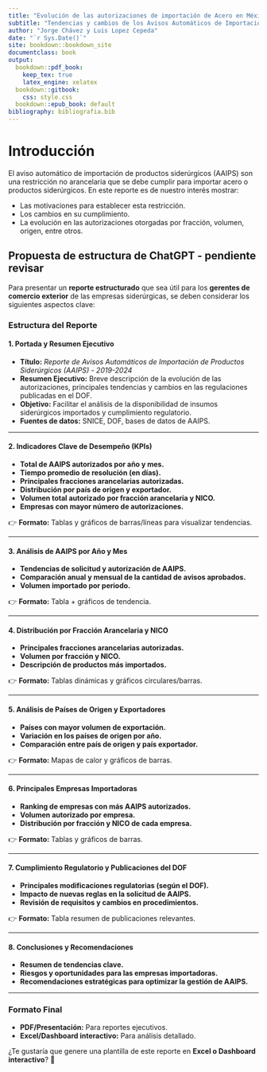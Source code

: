 ```yaml
---
title: "Evolución de las autorizaciones de importación de Acero en México 2019 - 2024"
subtitle: "Tendencias y cambios de los Avisos Automáticos de Importación de Productos Siderúrgicos (AAIPS)"
author: "Jorge Chávez y Luis Lopez Cepeda"
date: "`r Sys.Date()`"
site: bookdown::bookdown_site
documentclass: book
output:
  bookdown::pdf_book:
    keep_tex: true
    latex_engine: xelatex  
  bookdown::gitbook:
    css: style.css
  bookdown::epub_book: default
bibliography: bibliografia.bib
---
```


# Introducción {-}

El aviso automático de importación de productos siderúrgicos (AAIPS) son una restricción no arancelaria que se debe cumplir para importar acero o productos siderúrgicos.
En este reporte es de nuestro interés mostrar:

- Las motivaciones para establecer esta restricción.
- Los cambios en su cumplimiento.
- La evolución en las autorizaciones otorgadas por fracción, volumen, origen, entre otros.



## Propuesta de estructura de ChatGPT - pendiente revisar

Para presentar un **reporte estructurado** que sea útil para los **gerentes de comercio exterior** de las empresas siderúrgicas, se deben considerar los siguientes aspectos clave:

### **Estructura del Reporte**

#### **1. Portada y Resumen Ejecutivo**
- **Título:** _Reporte de Avisos Automáticos de Importación de Productos Siderúrgicos (AAIPS) - 2019-2024_
- **Resumen Ejecutivo:** Breve descripción de la evolución de las autorizaciones, principales tendencias y cambios en las regulaciones publicadas en el DOF.
- **Objetivo:** Facilitar el análisis de la disponibilidad de insumos siderúrgicos importados y cumplimiento regulatorio.
- **Fuentes de datos:** SNICE, DOF, bases de datos de AAIPS.

---

#### **2. Indicadores Clave de Desempeño (KPIs)**
- **Total de AAIPS autorizados por año y mes.**
- **Tiempo promedio de resolución (en días).**
- **Principales fracciones arancelarias autorizadas.**
- **Distribución por país de origen y exportador.**
- **Volumen total autorizado por fracción arancelaria y NICO.**
- **Empresas con mayor número de autorizaciones.**

👉 **Formato:** Tablas y gráficos de barras/líneas para visualizar tendencias.

---

#### **3. Análisis de AAIPS por Año y Mes**
- **Tendencias de solicitud y autorización de AAIPS.**
- **Comparación anual y mensual de la cantidad de avisos aprobados.**
- **Volumen importado por periodo.**
  
👉 **Formato:** Tabla + gráficos de tendencia.

---

#### **4. Distribución por Fracción Arancelaria y NICO**
- **Principales fracciones arancelarias autorizadas.**
- **Volumen por fracción y NICO.**
- **Descripción de productos más importados.**
  
👉 **Formato:** Tablas dinámicas y gráficos circulares/barras.

---

#### **5. Análisis de Países de Origen y Exportadores**
- **Países con mayor volumen de exportación.**
- **Variación en los países de origen por año.**
- **Comparación entre país de origen y país exportador.**
  
👉 **Formato:** Mapas de calor y gráficos de barras.

---

#### **6. Principales Empresas Importadoras**
- **Ranking de empresas con más AAIPS autorizados.**
- **Volumen autorizado por empresa.**
- **Distribución por fracción y NICO de cada empresa.**
  
👉 **Formato:** Tablas y gráficos de barras.

---

#### **7. Cumplimiento Regulatorio y Publicaciones del DOF**
- **Principales modificaciones regulatorias (según el DOF).**
- **Impacto de nuevas reglas en la solicitud de AAIPS.**
- **Revisión de requisitos y cambios en procedimientos.**
  
👉 **Formato:** Tabla resumen de publicaciones relevantes.

---

#### **8. Conclusiones y Recomendaciones**
- **Resumen de tendencias clave.**
- **Riesgos y oportunidades para las empresas importadoras.**
- **Recomendaciones estratégicas para optimizar la gestión de AAIPS.**

---

### **Formato Final**
- **PDF/Presentación:** Para reportes ejecutivos.
- **Excel/Dashboard interactivo:** Para análisis detallado.

¿Te gustaría que genere una plantilla de este reporte en **Excel o Dashboard interactivo**? 🚀
